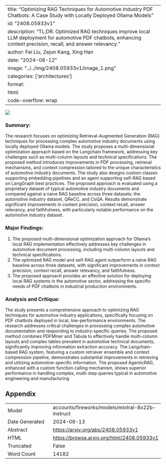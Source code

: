 
---
title: "Optimizing RAG Techniques for Automotive Industry PDF Chatbots: A Case Study with Locally Deployed Ollama Models"
id: "2408.05933v1"
description: "TL;DR: Optimized RAG techniques improve local LLM deployment for automotive PDF chatbots, enhancing context precision, recall, and answer relevancy."
author: Fei Liu, Zejun Kang, Xing Han
date: "2024-08-12"
image: "../../img/2408.05933v1/image_1.png"
categories: ['architectures']
format:
  html:
    code-overflow: wrap
---

![](../../img/2408.05933v1/image_1.png)

### Summary:

The research focuses on optimizing Retrieval-Augmented Generation (RAG) techniques for processing complex automotive industry documents using locally deployed Ollama models. The study proposes a multi-dimensional optimization approach based on the Langchain framework, addressing key challenges such as multi-column layouts and technical specifications. The proposed method introduces improvements in PDF processing, retrieval mechanisms, and context compression tailored to the unique characteristics of automotive industry documents. The study also designs custom classes supporting embedding pipelines and an agent supporting self-RAG based on LangGraph best practices. The proposed approach is evaluated using a proprietary dataset of typical automotive industry documents and compared against a naive RAG baseline across three datasets: the automotive industry dataset, QReCC, and CoQA. Results demonstrate significant improvements in context precision, context recall, answer relevancy, and faithfulness, with particularly notable performance on the automotive industry dataset.

### Major Findings:

1. The proposed multi-dimensional optimization approach for Ollama's local RAG implementation effectively addresses key challenges in automotive document processing, including multi-column layouts and technical specifications.
2. The optimized RAG model and self-RAG agent outperform a naive RAG baseline across three datasets, with significant improvements in context precision, context recall, answer relevancy, and faithfulness.
3. The proposed approach provides an effective solution for deploying local RAG systems in the automotive sector, addressing the specific needs of PDF chatbots in industrial production environments.

### Analysis and Critique:

The study presents a comprehensive approach to optimizing RAG techniques for automotive industry applications, specifically focusing on PDF chatbots deployed in local, low-performance environments. The research addresses critical challenges in processing complex automotive documentation and responding to industry-specific queries. The proposed method combines PDFMiner and Tabula to effectively handle multi-column layouts and complex tables prevalent in automotive technical documents, significantly improving information extraction accuracy. The Langchain-based RAG system, featuring a custom retriever ensemble and context compression pipeline, demonstrates substantial improvements in retrieving and utilizing automotive-specific information. The proposed AgenticRAG, enhanced with a custom function calling mechanism, shows superior performance in handling complex, multi-step queries typical in automotive engineering and manufacturing

## Appendix

|          |          |
|----------|----------|
| Model     | accounts/fireworks/models/mixtral-8x22b-instruct       |
| Date Generated     | 2024-08-13       |
| Abstract | [https://arxiv.org/abs/2408.05933v1](https://arxiv.org/abs/2408.05933v1)        |
| HTML     | [https://browse.arxiv.org/html/2408.05933v1](https://browse.arxiv.org/html/2408.05933v1)       |
| Truncated       | False       |
| Word Count       | 14182       |
